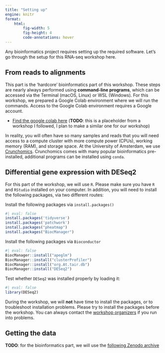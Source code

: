 ```yaml
---
title: "Setting up"
engine: knitr
format:
    html:
        fig-width: 5
        fig-height: 4
        code-annotations: hover
---
```


Any bioinformatics project requires setting up the required software. Let's go through the setup for this RNA-seq workshop here.

## From reads to alignments

This part is the 'hardcore' bioinformatics part of this workshop. These steps are nearly always performed using **command-line programs**, which can be accessed via the Terminal (macOS, Linux) or WSL (Windows). For this workshop, we prepared a Google Colab environment where we will run the commands. Access to the Google Colab environment requires a Google account.
    
* [Find the google colab here](https://github.com/maschon0/scPlants_practical0?tab=readme-ov-file) (**TODO**: this is a placeholder from a workshop I followed, I plan to make a similar one for our workshop)

In reality, you will often have so many samples and reads that you will need access to a compute cluster with more compute power (CPUs), working memory (RAM), and storage space. At the University of Amsterdam, we use [Crunchomics](https://crunchomics-documentation.readthedocs.io/en/latest/). Crunchomics comes with many popular bioinformatics pre-installed, additional programs can be installed using `conda`.

## Differential gene expression with DESeq2

For this part of the workshop, we will use `R`. Please make sure you have `R` and `RStudio` installed on your computer. In addition, you will need to install the following packages, via two different routes:

Install the following packages via `install.packages()`

```R
#| eval: false 
install.packages('tidyverse')
install.packages('patchwork')
install.packages("pheatmap")
install.packages("BiocManager")
```

Install the following packages via `Bioconductor`

```R
#| eval: false 
BiocManager::install("apeglm")
BiocManager::install("clusterProfiler")
BiocManager::install("org.At.tair.db")
BiocManager::install("DESeq2")
```

Test whether `DESeq2` was installed properly by loading it:

```R
#| eval: false 
library(DESeq2)
```

During the workshop, we will **not** have time to install the packages, or to troubleshoot installation problems. Please try to install the packages before the workshop. You can always contact the [workshop organizers](https://www.biodsc.nl/people.html) if you run into problems.

## Getting the data

**TODO**: for the bioinformatics part, we will use the [following Zenodo archive](https://zenodo.org/records/6325891) 